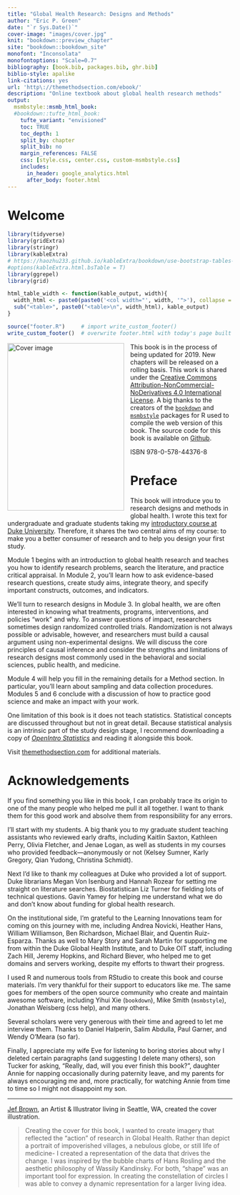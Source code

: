 ```yaml
--- 
title: "Global Health Research: Designs and Methods"
author: "Eric P. Green"
date: "`r Sys.Date()`"
cover-image: "images/cover.jpg"
knit: "bookdown::preview_chapter"
site: "bookdown::bookdown_site"
monofont: "Inconsolata"
monofontoptions: "Scale=0.7"
bibliography: [book.bib, packages.bib, ghr.bib]
biblio-style: apalike
link-citations: yes
url: 'http\://themethodsection.com/ebook/'
description: "Online textbook about global health research methods"
output:
  msmbstyle::msmb_html_book:
  #bookdown::tufte_html_book:
    tufte_variant: "envisioned"
    toc: TRUE
    toc_depth: 1
    split_by: chapter
    split_bib: no
    margin_references: FALSE
    css: [style.css, center.css, custom-msmbstyle.css]
    includes:
      in_header: google_analytics.html
      after_body: footer.html
---
```


# Welcome {-}

```r
library(tidyverse)
library(gridExtra)
library(stringr)
library(kableExtra)
# https://haozhu233.github.io/kableExtra/bookdown/use-bootstrap-tables-in-gitbooks-epub.html
#options(kableExtra.html.bsTable = T)
library(ggrepel)
library(grid)

html_table_width <- function(kable_output, width){
  width_html <- paste0(paste0('<col width="', width, '">'), collapse = "\n")
  sub("<table>", paste0("<table>\n", width_html), kable_output)
}

source("footer.R")     # import write_custom_footer()
write_custom_footer()  # overwrite footer.html with today's page built date
```

<img src="images/cover.jpg" width="261" height="375" alt="Cover image" align="left" style="margin: 0 1em 1em 0" /> This book is in the process of being updated for 2019. New chapters will be released on a rolling basis. This work is shared under the [Creative Commons Attribution-NonCommercial-NoDerivatives 4.0 International License](https://creativecommons.org/licenses/by-nc-nd/4.0/). A big thanks to the creators of the [`bookdown`](https://github.com/rstudio/bookdown) and [`msmbstyle`](https://github.com/grimbough/msmbstyle) packages for R used to compile the web version of this book. The source code for this book is available on [Github](https://github.com/ericpgreen/GHRbook).

ISBN 978-0-578-44376-8

# Preface{-}

This book will introduce you to research designs and methods in global health. I wrote this text for undergraduate and graduate students taking my [introductory course at Duke University](http://www.globalhealthresearch.co/). Therefore, it shares the two central aims of my course: to make you a better consumer of research and to help you design your first study.

Module 1 begins with an introduction to global health research and teaches you how to identify research problems, search the literature, and practice critical appraisal. In Module 2, you'll learn how to ask evidence-based research questions, create study aims, integrate theory, and specify important constructs, outcomes, and indicators.

We'll turn to research designs in Module 3. In global health, we are often interested in knowing what treatments, programs, interventions, and policies “work” and why. To answer questions of impact, researchers sometimes design randomized controlled trials. Randomization is not always possible or advisable, however, and researchers must build a causal argument using non-experimental designs. We will discuss the core principles of causal inference and consider the strengths and limitations of research designs most commonly used in the behavioral and social sciences, public health, and medicine.

Module 4 will help you fill in the remaining details for a Method section. In particular, you'll learn about sampling and data collection procedures. Modules 5 and 6 conclude with a discussion of how to practice good science and make an impact with your work. 

One limitation of this book is it does not teach statistics. Statistical concepts are discussed throughout but not in great detail. Because statistical analysis is an intrinsic part of the study design stage, I recommend downloading a copy of [*OpenIntro Statistics*](https://www.openintro.org/stat/) and reading it alongside this book.

Visit [themethodsection.com](http://themethodsection.com/) for additional materials.

# Acknowledgements {-}

If you find something you like in this book, I can probably trace its origin to one of the many people who helped me pull it all together. I want to thank them for this good work and absolve them from responsibility for any errors.

I'll start with my students. A big thank you to my graduate student teaching assistants who reviewed early drafts, including Kaitlin Saxton, Kathleen Perry, Olivia Fletcher, and Jenae Logan, as well as students in my courses who provided feedback—anonymously or not (Kelsey Sumner, Karly Gregory, Qian Yudong, Christina Schmidt).

Next I'd like to thank my colleagues at Duke who provided a lot of support. Duke librarians Megan Von Isenburg and Hannah Rozear for setting me straight on literature searches. Biostatistican Liz Turner for fielding lots of technical questions. Gavin Yamey for helping me understand what we do and don't know about funding for global health research.

On the institutional side, I'm grateful to the Learning Innovations team for coming on this journey with me, including Andrea Novicki, Heather Hans, William Williamson, Ben Richardson, Michael Blair, and Quentin Ruiz-Esparza. Thanks as well to Mary Story and Sarah Martin for supporting me from within the Duke Global Health Institute, and to Duke OIT staff, including Zach Hill, Jeremy Hopkins, and Richard Biever, who helped me to get domains and servers working, despite my efforts to thwart their progress.

I used R and numerous tools from RStudio to create this book and course materials. I'm very thankful for their support to educators like me. The same goes for members of the open source community who create and maintain awesome software, including Yihui Xie (`bookdown`), Mike Smith (`msmbstyle`), Jonathan Weisberg (css help), and many others.

Several scholars were very generous with their time and agreed to let me interview them. Thanks to Daniel Halperin, Salim Abdulla, Paul Garner, and Wendy O'Meara (so far).

Finally, I appreciate my wife Eve for listening to boring stories about why I deleted certain paragraphs (and suggesting I delete many others), son Tucker for asking, "Really, dad, will you ever finish this book?", daughter Annie for napping occasionally during paternity leave, and my parents for always encouraging me and, more practically, for watching Annie from time to time so I might not disappoint my son.

* * *

[Jef Brown](http://www.jefbrown.com), an Artist & Illustrator living in Seattle, WA, created the cover illustration. 

> Creating the cover for this book, I wanted to create imagery that reflected the “action” of research in Global Health. Rather than depict a portrait of impoverished villages, a nebulous globe, or still life of medicine- I created a representation of the data that drives the change. I was inspired by the bubble charts of Hans Rosling and the aesthetic philosophy of Wassily Kandinsky. For both, “shape” was an important tool for expression. In creating the constellation of circles I was able to convey a dynamic representation for a larger living idea.
